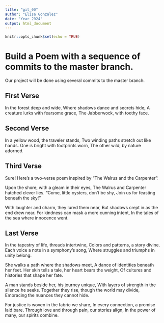 ```yaml
---
title: "git_00"
author: "Elisa Gonzalez"
date: "Year 2024"
output: html_document
---
```


```r
knitr::opts_chunk$set(echo = TRUE)
```
# Build a Poem with a sequence of commits to the master branch.
Our project will be done using several commits to the master branch.
<!-- Do not modify or change any text in "!--" bracketed areas such as this --- these are instructions to
you, if you change any of this the git program will notice it and compromise your git merging strategy !-->

## First Verse 
<!--Put the first five lines of a poem by Lewis Carrol in this section!-->

In the forest deep and wide,
Where shadows dance and secrets hide,
A creature lurks with fearsome grace,
The Jabberwock, with toothy face. 

## Second Verse
<!--Put the first five lines of a poem by Robert Frost here!-->

In a yellow wood, the traveler stands,
Two winding paths stretch out like hands.
One is bright with footprints worn,
The other wild, by nature adorned. 


## Third Verse
<!--Put the first two verses of The Walrus and the Carpenter here!-->


Sure! Here’s a two-verse poem inspired by "The Walrus and the Carpenter":

Upon the shore, with a gleam in their eyes,
The Walrus and Carpenter hatched clever lies.
“Come, little oysters, don’t be shy,
Join us for feasting beneath the sky!”

With laughter and charm, they lured them near,
But shadows crept in as the end drew near.
For kindness can mask a more cunning intent,
In the tales of the sea where innocence went.

## Last Verse
<!--Put a short poem of your choice 8-20 lines,here!-->

In the tapestry of life, threads intertwine,
Colors and patterns, a story divine.
Each voice a note in a symphony's song,
Where struggles and triumphs in unity belong.

She walks a path where the shadows meet,
A dance of identities beneath her feet.
Her skin tells a tale, her heart bears the weight,
Of cultures and histories that shape her fate.

A man stands beside her, his journey unique,
With layers of strength in the silence he seeks.
Together they rise, though the world may divide,
Embracing the nuances they cannot hide.

For justice is woven in the fabric we share,
In every connection, a promise laid bare.
Through love and through pain, our stories align,
In the power of many, our spirits combine.

